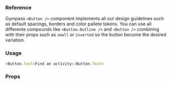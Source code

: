 ### Reference

Gympass `<Button />` component implements all our design guidelines such as default spacings, borders and color pallete tokens.
You can use all differente compounds like `<Button.Outline />` and `<Button />` combining with their props such as `small` or `inverted` so the button become the desired variation.

### Usage

```javascript reactLive=true center=true
<Button.Text>Find an activity</Button.Text>
```

### Props

<PropsTable component="Button" platform="web" />
